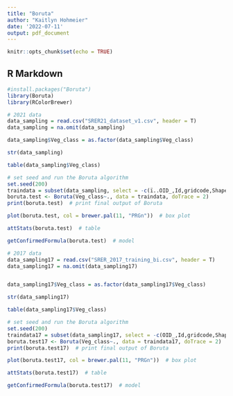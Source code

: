 ---
title: "Boruta"
author: "Kaitlyn Hohmeier"
date: '2022-07-11'
output: pdf_document
---

```{r setup, include=FALSE}
knitr::opts_chunk$set(echo = TRUE)
```

## R Markdown

```{r}
#install.packages("Boruta")
library(Boruta)
library(RColorBrewer)
```

```{r}
# 2021 data
data_sampling = read.csv("SRER21_dataset_v1.csv", header = T)
data_sampling = na.omit(data_sampling)

data_sampling$Veg_class = as.factor(data_sampling$Veg_class)

str(data_sampling)
```

```{r}
table(data_sampling$Veg_class)
```

```{r}
# set seed and run the Boruta algorithm
set.seed(200)
traindata = subset(data_sampling, select = -c(ï..OID_,Id,gridcode,Shape_Length,Shape_Area))
boruta.test <- Boruta(Veg_class~., data = traindata, doTrace = 2)
print(boruta.test)  # print final output of Boruta
```

```{r}
plot(boruta.test, col = brewer.pal(11, "PRGn"))  # box plot
```

```{r}
attStats(boruta.test)  # table
```

```{r}
getConfirmedFormula(boruta.test)  # model
```

```{r}
# 2017 data
data_sampling17 = read.csv("SRER_2017_training_bi.csv", header = T)
data_sampling17 = na.omit(data_sampling17)


data_sampling17$Veg_class = as.factor(data_sampling17$Veg_class)

str(data_sampling17)

```

```{r}
table(data_sampling17$Veg_class)

```

```{r}

# set seed and run the Boruta algorithm
set.seed(200)
traindata17 = subset(data_sampling17, select = -c(OID_,Id,gridcode,Shape_Length,Shape_Area))
boruta.test17 <- Boruta(Veg_class~., data = traindata17, doTrace = 2)
print(boruta.test17)  # print final output of Boruta

```

```{r}
plot(boruta.test17, col = brewer.pal(11, "PRGn"))  # box plot
```

```{r}
attStats(boruta.test17)  # table
```

```{r}
getConfirmedFormula(boruta.test17)  # model
```

